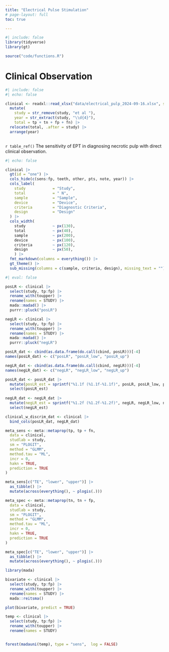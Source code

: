 ```yaml
---
title: "Electrical Pulse Stimulation"
# page-layout: full
toc: true

---
```


```r
#| include: false
library(tidyverse)
library(gt)

source("code/functions.R")

```

# Clinical Observation 

```r
#| include: false
#| echo: false

clinical <- readxl::read_xlsx("data/electrical_pulp_2024-09-16.xlsx", sheet = "clinical", range = "A1:N11") |> 
  mutate(
    study = str_remove(study, "et al "),
    year = str_extract(study, "\\d{4}"),
    total = tp + tn + fp + fn) |> 
  relocate(total, .after = study) |> 
  arrange(year)



```

<caption_mg> `r table_ref()` The sensitivity of EPT in diagnosing necrotic pulp with direct clinical observation.  </caption_mg>

```r
#| echo: false

clinical |> 
  gt(id = "one") |> 
  cols_hide(c(sens:fp, teeth, other, pts, note, year)) |>
  cols_label(
    study            = "Study",
    total            = " N",
    sample           = "Sample",
    device           = "Device",
    criteria         = "Diagnostic Criteria",
    design           = "Design"
  ) |>
  cols_width(
    study            ~ px(130),
    total            ~ px(40),
    sample           ~ px(200),
    device           ~ px(100),
    criteria         ~ px(120),
    design           ~ px(50),
    ) |>
  fmt_markdown(columns = everything()) |>
  gt_theme() |> 
  sub_missing(columns = c(sample, criteria, design), missing_text = "")

```

```r
#| eval: false

posLR <- clinical |> 
  select(study, tp:fp) |> 
  rename_with(toupper) |> 
  rename(names = STUDY) |>
  mada::madad() |> 
  purrr::pluck("posLR")

negLR <- clinical |> 
  select(study, tp:fp) |> 
  rename_with(toupper) |> 
  rename(names = STUDY) |>
  mada::madad() |> 
  purrr::pluck("negLR")

posLR_dat <- cbind(as.data.frame(do.call(cbind, posLR)))[-4] 
names(posLR_dat) <- c("posLR", "posLR_low", "posLR_up")

negLR_dat <- cbind(as.data.frame(do.call(cbind, negLR)))[-4]
names(negLR_dat) <- c("negLR", "negLR_low", "negLR_up")

posLR_dat <- posLR_dat |>
  mutate(posLR_est = sprintf("%1.1f (%1.1f-%1.1f)", posLR, posLR_low, posLR_up)) |> 
  select(posLR_est)
    
negLR_dat <- negLR_dat |>
  mutate(negLR_est = sprintf("%1.2f (%1.2f-%1.2f)", negLR, negLR_low, negLR_up)) |> 
  select(negLR_est)

clinical_w_discrim_dat <- clinical |> 
  bind_cols(posLR_dat, negLR_dat) 

meta_sens <- meta::metaprop(tp, tp + fn,
  data = clinical,
  studlab = study,
  sm = "PLOGIT",
  method = "GLMM",
  method.tau = "ML",
  incr = 0,
  hakn = TRUE,
  prediction = TRUE
)

meta_sens[c("TE", "lower", "upper")] |> 
  as_tibble() |> 
  mutate(across(everything(), ~ plogis(.))) 

meta_spec <- meta::metaprop(tn, tn + fp,
  data = clinical,
  studlab = study,
  sm = "PLOGIT",
  method = "GLMM",
  method.tau = "ML",
  incr = 0,
  hakn = TRUE,
  prediction = TRUE
)

meta_spec[c("TE", "lower", "upper")] |> 
  as_tibble() |> 
  mutate(across(everything(), ~ plogis(.))) 


```

```r
library(mada)

bivariate <- clinical |> 
  select(study, tp:fp) |> 
  rename_with(toupper) |> 
  rename(names = STUDY) |>
  mada::reitsma()  

plot(bivariate, predict = TRUE)

temp <- clinical |> 
  select(study, tp:fp) |> 
  rename_with(toupper) |> 
  rename(names = STUDY) 


forest(madauni(temp), type = "sens",  log = FALSE)




```





